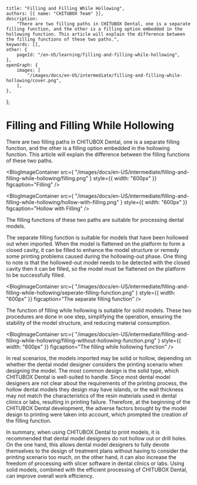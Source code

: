 	title: "Filling and Filling While Hollowing",
	authors: [{ name: "CHITUBOX Team" }],
	description:
		"There are two filling paths in CHITUBOX Dental, one is a separate filling function, and the other is a filling option embedded in the hollowing function. This article will explain the difference between the filling functions of these two paths.",
	keywords: [],
	other: {
		pageId: "/en-US/learning/filling-and-filling-while-hollowing",
	},
	openGraph: {
		images: [
			"/images/docs/en-US/intermediate/filling-and-filling-while-hollowing/cover.png",
		],
	},
};

# Filling and Filling While Hollowing

There are two filling paths in CHITUBOX Dental, one is a separate filling function, and the other is a filling option embedded in the hollowing function. This article will explain the difference between the filling functions of these two paths.

<BlogImageContainer
	src={
		"/images/docs/en-US/intermediate/filling-and-filling-while-hollowing/filling.png"
	}
	style={{ width: "600px" }}
	figcaption="Filling"
/>

<BlogImageContainer
	src={
		"/images/docs/en-US/intermediate/filling-and-filling-while-hollowing/hollow-with-filling.png"
	}
	style={{ width: "600px" }}
	figcaption="Hollow with Filling"
/>

The filling functions of these two paths are suitable for processing dental models.

The separate filling function is suitable for models that have been hollowed out when imported. When the model is flattened on the platform to form a closed cavity, it can be filled to enhance the model structure or remedy some printing problems caused during the hollowing-out phase. One thing to note is that the hollowed-out model needs to be detected with the closed cavity then it can be filled, so the model must be flattened on the platform to be successfully filled.

<BlogImageContainer
	src={
		"/images/docs/en-US/intermediate/filling-and-filling-while-hollowing/seperate-filling-function.png"
	}
	style={{ width: "600px" }}
	figcaption="The separate filling function"
/>

The function of filling while hollowing is suitable for solid models. These two procedures are done in one step, simplifying the operation, ensuring the stability of the model structure, and reducing material consumption.

<BlogImageContainer
	src={
		"/images/docs/en-US/intermediate/filling-and-filling-while-hollowing/filling-without-hollowing-function.png"
	}
	style={{ width: "600px" }}
	figcaption="The filling while hollowing function"
/>

In real scenarios, the models imported may be solid or hollow, depending on whether the dental model designer considers the printing scenario when designing the model. The most common design is the solid type, which CHITUBOX Dental is well-suited to handle. Since most dental model designers are not clear about the requirements of the printing process, the hollow dental models they design may have islands, or the wall thickness may not match the characteristics of the resin materials used in dental clinics or labs, resulting in printing failure. Therefore, at the beginning of the CHITUBOX Dental development, the adverse factors brought by the model design to printing were taken into account, which prompted the creation of the filling function.

In summary, when using CHITUBOX Dental to print models, it is recommended that dental model designers do not hollow out or drill holes. On the one hand, this allows dental model designers to fully devote themselves to the design of treatment plans without having to consider the printing scenario too much, on the other hand, it can also increase the freedom of processing with slicer software in dental clinics or labs. Using solid models, combined with the efficient processing of CHITUBOX Dental, can improve overall work efficiency.
